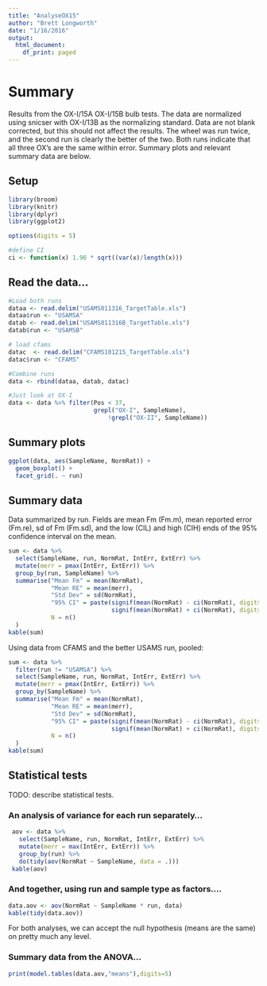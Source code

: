```yaml
---
title: "AnalyseOX15"
author: "Brett Longworth"
date: "1/16/2016"
output:
  html_document:
    df_print: paged
---
```


# Summary

Results from the OX-I/15A OX-I/15B bulb tests. The data are normalized using
snicser with OX-I/13B as the normalizing standard. Data are not blank
corrected, but this should not affect the results. The wheel was run twice, and
the second run is clearly the better of the two. Both runs indicate that all
three OX's are the same within error. Summary plots and relevant summary data
are below.


## Setup

```r
library(broom)
library(knitr)
library(dplyr)
library(ggplot2)

options(digits = 5)

#define CI
ci <- function(x) 1.96 * sqrt((var(x)/length(x)))
```


## Read the data...

```r
#Load both runs
dataa <- read.delim("USAMS011316_TargetTable.xls")
dataa$run <- "USAMSA"
datab <- read.delim("USAMS011316B_TargetTable.xls")
datab$run <- "USAMSB"

# load cfams
datac  <- read.delim("CFAMS101215_TargetTable.xls")
datac$run <- "CFAMS"

#Combine runs
data <- rbind(dataa, datab, datac)

#Just look at OX-I
data <- data %>% filter(Pos < 37,
                        grepl("OX-I", SampleName), 
                  			!grepl("OX-II", SampleName))
```

## Summary plots

```r
ggplot(data, aes(SampleName, NormRat)) +
  geom_boxplot() + 
  facet_grid(. ~ run)
```

## Summary data

Data summarized by run. Fields are mean Fm (Fm.m), mean reported error (Fm.re),
sd of Fm (Fm.sd), and the low (CIL) and high (CIH) ends of the 95% confidence
interval on the mean.

```r
sum <- data %>% 
  select(SampleName, run, NormRat, IntErr, ExtErr) %>% 
  mutate(merr = pmax(IntErr, ExtErr)) %>% 
  group_by(run, SampleName) %>% 
  summarise("Mean Fm" = mean(NormRat),
            "Mean RE" = mean(merr),
            "Std Dev" = sd(NormRat),
            "95% CI" = paste(signif(mean(NormRat) - ci(NormRat), digits = 5), "-",
                             signif(mean(NormRat) + ci(NormRat), digits = 5)),
            N = n()
  )
kable(sum)
```

Using data from CFAMS and the better USAMS run, pooled:

```r
sum <- data %>% 
  filter(run != "USAMSA") %>%
  select(SampleName, run, NormRat, IntErr, ExtErr) %>% 
  mutate(merr = pmax(IntErr, ExtErr)) %>% 
  group_by(SampleName) %>% 
  summarise("Mean Fm" = mean(NormRat),
            "Mean RE" = mean(merr),
            "Std Dev" = sd(NormRat),
            "95% CI" = paste(signif(mean(NormRat) - ci(NormRat), digits = 5), "-",
                             signif(mean(NormRat) + ci(NormRat), digits = 5)),
            N = n()
  )
kable(sum)
```


## Statistical tests

TODO: describe statistical tests.

### An analysis of variance for each run separately...

```r
 aov <- data %>% 
   select(SampleName, run, NormRat, IntErr, ExtErr) %>% 
   mutate(merr = max(IntErr, ExtErr)) %>% 
   group_by(run) %>%
   do(tidy(aov(NormRat ~ SampleName, data = .)))
 kable(aov)
```

### And together, using run and sample type as factors....

```r
data.aov <- aov(NormRat ~ SampleName * run, data)
kable(tidy(data.aov))
```

For both analyses, we can accept the null hypothesis (means are the same) on pretty much any level.

### Summary data from the ANOVA...
```r
print(model.tables(data.aov,"means"),digits=5)
```

